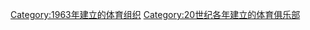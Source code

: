 {{Cat topic in year| topic=建立的体育俱乐部| year=1963}}

[[Category:1963年建立的体育组织|Category:1963年建立的体育组织]]
[[Category:20世纪各年建立的体育俱乐部|Category:20世纪各年建立的体育俱乐部]]